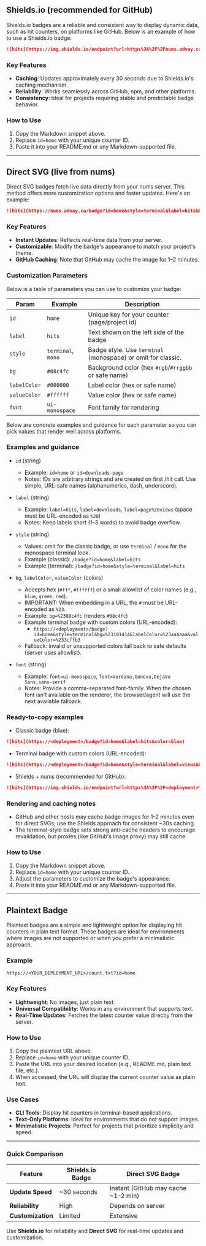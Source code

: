 ## Shields.io (recommended for GitHub)

Shields.io badges are a reliable and consistent way to display dynamic data, such as hit counters, on platforms like GitHub. Below is an example of how to use a Shields.io badge:

```markdown
![hits](https://img.shields.io/endpoint?url=https%3A%2F%2Fnums.advay.ca%2Fbadge.json%3Fid%3Dhome%26label%3Dhits%26cacheSeconds%3D30)
```

### Key Features
- **Caching**: Updates approximately every 30 seconds due to Shields.io's caching mechanism.
- **Reliability**: Works seamlessly across GitHub, npm, and other platforms.
- **Consistency**: Ideal for projects requiring stable and predictable badge behavior.

### How to Use
1. Copy the Markdown snippet above.
2. Replace `id=home` with your unique counter ID.
3. Paste it into your README.md or any Markdown-supported file.

---

## Direct SVG (live from nums)

Direct SVG badges fetch live data directly from your nums server. This method offers more customization options and faster updates. Here's an example:

```markdown
![hits](https://nums.advay.ca/badge?id=home&style=terminal&label=hits&bg=%2308c4fc&labelColor=%23000000&valueColor=%23ffffff&font=ui-monospace)
```

### Key Features
- **Instant Updates**: Reflects real-time data from your server.
- **Customizable**: Modify the badge's appearance to match your project's theme.
- **GitHub Caching**: Note that GitHub may cache the image for 1–2 minutes.

### Customization Parameters
Below is a table of parameters you can use to customize your badge:

| Param        | Example            | Description                                      |
| ------------ | ------------------ | ------------------------------------------------ |
| `id`         | `home`             | Unique key for your counter (page/project id)    |
| `label`      | `hits`             | Text shown on the left side of the badge         |
| `style`      | `terminal`, `mono` | Badge style. Use `terminal` (monospace) or omit for classic. |
| `bg`         | `#08c4fc`          | Background color (hex `#rgb`/`#rrggbb` or safe name) |
| `labelColor` | `#000000`          | Label color (hex or safe name)                   |
| `valueColor` | `#ffffff`          | Value color (hex or safe name)                   |
| `font`       | `ui-monospace`     | Font family for rendering                        |

Below are concrete examples and guidance for each parameter so you can pick values that render well across platforms.

### Examples and guidance

- `id` (string)
	- Example: `id=home` or `id=downloads-page`
	- Notes: IDs are arbitrary strings and are created on first /hit call. Use simple, URL-safe names (alphanumerics, dash, underscore).

- `label` (string)
	- Example: `label=hits`, `label=downloads`, `label=page%20views` (space must be URL-encoded as `%20`)
	- Notes: Keep labels short (1–3 words) to avoid badge overflow.

- `style` (string)
	- Values: omit for the classic badge, or use `terminal` / `mono` for the monospace terminal look.
	- Example (classic): `/badge?id=home&label=hits`
	- Example (terminal): `/badge?id=home&style=terminal&label=hits`

- `bg`, `labelColor`, `valueColor` (colors)
	- Accepts hex (`#fff`, `#ffffff`) or a small allowlist of color names (e.g., `blue`, `green`, `red`).
	- IMPORTANT: When embedding in a URL, the `#` must be URL-encoded as `%23`.
	- Example: `bg=%2308c4fc` (renders `#08c4fc`)
	- Example terminal badge with custom colors (URL-encoded):
		- `https://<deployment>/badge?id=home&style=terminal&bg=%23101414&labelColor=%23aaaaaa&valueColor=%233cffb3`
	- Fallback: invalid or unsupported colors fall back to safe defaults (server uses allowlist).

- `font` (string)
	- Example: `font=ui-monospace`, `font=Verdana,Geneva,DejaVu Sans,sans-serif`
	- Notes: Provide a comma-separated font-family. When the chosen font isn't available on the renderer, the browser/agent will use the next available fallback.

### Ready-to-copy examples

- Classic badge (blue):
```markdown
![hits](https://<deployment>/badge?id=home&label=hits&color=blue)
```

- Terminal badge with custom colors (URL-encoded):
```markdown
![hits](https://<deployment>/badge?id=home&style=terminal&label=views&bg=%23101414&labelColor=%23aaaaaa&valueColor=%233cffb3&font=ui-monospace)
```

- Shields + nums (recommended for GitHub):
```markdown
![hits](https://img.shields.io/endpoint?url=https%3A%2F%2F<deployment>%2Fbadge.json%3Fid%3Dhome%26label%3Dhits%26cacheSeconds%3D30)
```

### Rendering and caching notes

- GitHub and other hosts may cache badge images for 1–2 minutes even for direct SVGs; use the Shields approach for consistent ~30s caching.
- The terminal-style badge sets strong anti-cache headers to encourage revalidation, but proxies (like GitHub's image proxy) may still cache.

### How to Use
1. Copy the Markdown snippet above.
2. Replace `id=home` with your unique counter ID.
3. Adjust the parameters to customize the badge's appearance.
4. Paste it into your README.md or any Markdown-supported file.

---

## Plaintext Badge

Plaintext badges are a simple and lightweight option for displaying hit counters in plain text format. These badges are ideal for environments where images are not supported or when you prefer a minimalistic approach.

### Example

```link
https://<YOUR_DEPLOYMENT_URL>/count.txt?id=home
```

### Key Features
- **Lightweight**: No images, just plain text.
- **Universal Compatibility**: Works in any environment that supports text.
- **Real-Time Updates**: Fetches the latest counter value directly from the server.

### How to Use
1. Copy the plaintext URL above.
2. Replace `id=home` with your unique counter ID.
3. Paste the URL into your desired location (e.g., README.md, plain text file, etc.).
4. When accessed, the URL will display the current counter value as plain text.

### Use Cases
- **CLI Tools**: Display hit counters in terminal-based applications.
- **Text-Only Platforms**: Ideal for environments that do not support images.
- **Minimalistic Projects**: Perfect for projects that prioritize simplicity and speed.

---

### Quick Comparison

| Feature          | Shields.io Badge       | Direct SVG Badge       |
|------------------|------------------------|------------------------|
| **Update Speed** | ~30 seconds            | Instant (GitHub may cache ~1–2 min) |
| **Reliability**  | High                   | Depends on server      |
| **Customization**| Limited                | Extensive              |

Use **Shields.io** for reliability and **Direct SVG** for real-time updates and customization.